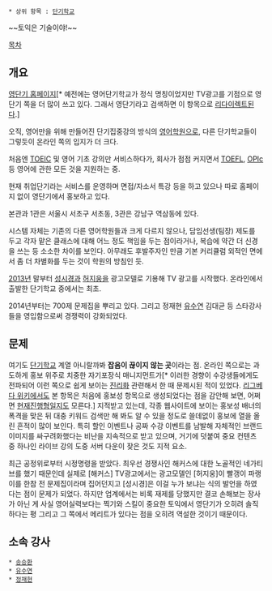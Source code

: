  * 상위 항목 : [[단기학교]]
~~토익은 기술이야!~~

[[목차]]
== 개요 ==
[http://www.engdangi.com/ 영단기 홈페이지][* 예전에는 영어단기학교가 정식 명칭이었지만 TV광고를 기점으로 영단기 쪽을 더 많이 쓰고 있다. 그래서 영단기라고 검색하면 이 항목으로 [[리다이렉트]]된다.]

오직, 영어만을 위해 만들어진 단기집중강의 방식의 [[영어학원]]으로, 다른 단기학교들이 그렇듯이 온라인 쪽의 입지가 더 크다.

처음엔 [[TOEIC]] 및 영어 기초 강의만 서비스하다가, 회사가 점점 커지면서 [[TOEFL]], [[OPIc]] 등 영어에 관한 모든 것을 지원하는 중.

현재 취업단기라는 서비스를 운영하며 면접/자소서 특강 등을 하고 있으나 따로 홈페이지 없이 영단기에서 홍보하고 있다.

본관과 1관은 서울시 서초구 서초동, 3관은 강남구 역삼동에 있다.

시스템 자체는 기존의 다른 영어학원들과 크게 다르지 않으나, 담임선생(팀장) 제도를 두고 각자 맡은 클래스에 대해 어느 정도 책임을 두는 점이라거나, 복습에 약간 더 신경을 쓰는 등 소소한 차이를 보인다. 아무래도 후발주자인 만큼 기본 커리큘럼 외적인 면에서 좀 더 차별화를 두는 것이 학원의 방침인 듯.

[[2013년]] 말부터 [[성시경]]과 [[허지웅]]을 광고모델로 기용해 TV 광고를 시작했다. 온라인에서 출발한 단기학교 중에서는 최초.

2014년부터는 700제 문제집을 뿌리고 있다. 그리고 정재현 [[유수연]] 김대균 등 스타강사들을 영입함으로써 경쟁력이 강화되었다.

== 문제 ==
여기도 [[단기학교]] 계열 아니랄까봐 '''잡음이 끊이지 않는 곳'''이라는 점. 온라인 쪽으로는 과도하게 홍보 위주로 치중한 자기포장식 매니지먼트가[* 이러한 경향이 수강생들에게도 전파되어 이런 쪽으로 쉽게 보이는 [[진리]]화 관련해서 한 때 문제시된 적이 있었다. [[리그베다 위키]]에서도 본 항목은 처음에 홍보성 항목으로 생성되었다는 점을 감안해 보면, 어쩌면 [[현재진행형]]일지도 모른다.] 지적받고 있는데, 각종 웹사이트에 보이는 홍보성 배너의 폭격을 맞은 뒤 대충 키워드 검색만 해 봐도 알 수 있을 정도로 쓸데없이 홍보에 열을 올린 흔적이 많이 보인다. 특히 할인 이벤트나 공짜 수강 이벤트를 남발해 자체적인 브랜드 이미지를 싸구려화했다는 비난을 지속적으로 받고 있으며, 거기에 덧붙여 중요 컨텐츠 중 하나인 라이브 강의 도중 서버 다운이 잦은 것도 지적 요소.

최근 공정위로부터 시정명령을 받았다. 최우선 경쟁사인 해커스에 대한 노골적인 네가티브를 했기 때문인데 실제로 [해커스] TV광고에서는 광고모델인 [허지웅]이 빨갱이 파랭이를 한참 전 문제집이라며 집어던지고 [성시경]은 이걸 누가 보냐는 식의 발언을 하였다는 점이 문제가 되었다. 하지만 업계에서는 비록 재제를 당했지만 결코 손해보는 장사가 아닌 게 사실 영어실력보다는 찍기와 스킬이 중요한 토익에서 영단기가 오히려 솔직하다는 평 그리고 그 쪽에서 메리트가 있다는 점을 오히려 역설한 것이기 때문이다.
== 소속 강사 ==
 * [[송승환]]
 * [[유수연]]
 * [[정재현]]

